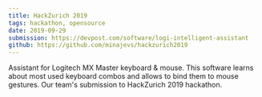 ```yaml
---
title: HackZurich 2019
tags: hackathon, opensource
date: 2019-09-29
submission: https://devpost.com/software/logi-intelligent-assistant
github: https://github.com/minajevs/hackzurich2019
---
```


Assistant for Logitech MX Master keyboard & mouse.
This software learns about most used keyboard combos and allows to bind them to mouse gestures.
Our team's submission to HackZurich 2019 hackathon.

